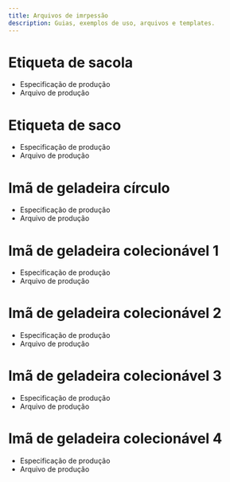 ```yaml
---
title: Arquivos de imrpessão
description: Guias, exemplos de uso, arquivos e templates.
---
```


<NotReady>

# Etiqueta de sacola
* Especificação de produção
* Arquivo de produção
# Etiqueta de saco
* Especificação de produção
* Arquivo de produção
# Imã de geladeira círculo
* Especificação de produção
* Arquivo de produção
# Imã de geladeira colecionável 1
* Especificação de produção
* Arquivo de produção
# Imã de geladeira colecionável 2
* Especificação de produção
* Arquivo de produção
# Imã de geladeira colecionável 3
* Especificação de produção
* Arquivo de produção
# Imã de geladeira colecionável 4
* Especificação de produção
* Arquivo de produção

</NotReady>